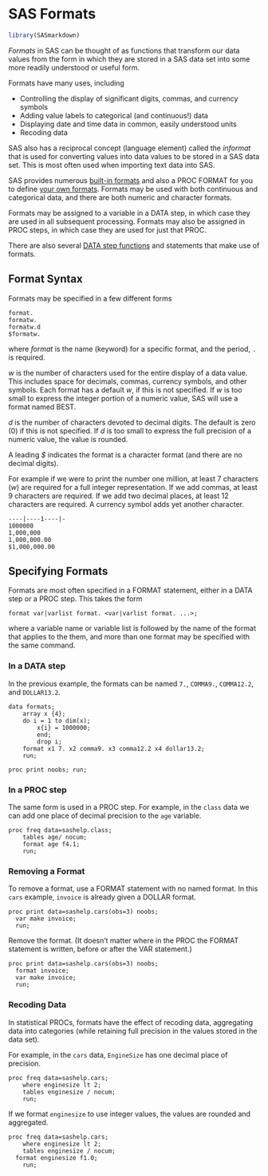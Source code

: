 # SAS Formats

```r
library(SASmarkdown)
```

*Formats* in SAS can be thought of as functions that transform our data values
from the form in which they are stored in a SAS data set into some more readily understood or useful form.

Formats have many uses, including

- Controlling the display of significant digits, commas, and currency symbols
- Adding value labels to categorical (and continuous!) data
- Displaying date and time data in common, easily understood units
- Recoding data

SAS also has a reciprocal concept (language element) called the *informat*
that is used for converting values into data values to be stored in a SAS
data set.  This is most often used when importing text data into SAS.

SAS provides numerous [built-in formats](https://documentation.sas.com/doc/en/pgmsascdc/9.4_3.5/leforinforref/n0p2fmevfgj470n17h4k9f27qjag.htm)
and also a PROC FORMAT for you to define
[your own formats](4-19_SAS_user_formats.html).
Formats may be used with both continuous and categorical data, and there are
both numeric and character formats.

Formats may be assigned to a variable in a DATA step, in which case
they are used in all subsequent processing.  Formats may also be
assigned in PROC steps, in which case they are used for just that
PROC.

There are also several [DATA step functions](Converting_numbers_and_characters.html) and statements
that make use of formats.

## Format Syntax
Formats may be specified in a few different forms

```sas
format.
formatw.
formatw.d
$formatw.
```

where *format* is the name (keyword) for a specific format, and the
period, ` . ` is required.  

*w* is the number of characters used for the entire display of a data value.
This includes space for decimals, commas, currency symbols, and other
symbols.
Each format has a default *w*, if this is not specified.  If *w* is too
small to express the integer portion of a numeric value, SAS will use a
format named BEST.

*d* is the number of characters devoted to decimal digits.  The default is
zero (0) if this is not specified.  If *d* is too small to express the
full precision of a numeric value, the value is rounded.

A leading *$* indicates the format is a character format (and there are
no decimal digits).

For example if we were to print the number one million, at least 7
characters (*w*) are required for a full integer representation.  If we
add commas, at least 9 characters are required.  If we add two
decimal places, at least 12 characters are required.  A currency
symbol adds yet another character.

```
----|----1----|-
1000000
1,000,000
1,000,000.00
$1,000,000.00
```

## Specifying Formats
Formats are most often specified in a FORMAT statement, either in
a DATA step or a PROC step.  This takes the form

```sas
format var|varlist format. <var|varlist format. ...>;
```

where a variable name or variable list is followed by the
name of the format that applies to the them, and more than
one format may be specified with the same command.

### In a DATA step

In the previous example, the formats can be named `7.`, `COMMA9.`,
`COMMA12.2`, and `DOLLAR13.2`.

```sas
data formats;
	array x {4};
	do i = 1 to dim(x);
		x{i} = 1000000;
		end;
		drop i;
	format x1 7. x2 comma9. x3 comma12.2 x4 dollar13.2;
	run;

proc print noobs; run;
```

### In a PROC step

The same form is used in a PROC step.  For example, in
the `class` data we can add one place of decimal precision
to the `age` variable.

```sas
proc freq data=sashelp.class;
	tables age/ nocum;
	format age f4.1;
	run;
```

### Removing a Format

To remove a format, use a FORMAT statement with no
named format.  In this `cars` example, `invoice` is
already given a DOLLAR format.

```sas
proc print data=sashelp.cars(obs=3) noobs;
  var make invoice;
  run;
```

Remove the format.  (It doesn't matter where in the PROC the FORMAT statement
is written, before or after the VAR statement.)
```sas
proc print data=sashelp.cars(obs=3) noobs;
  format invoice;
  var make invoice;
  run;
```

### Recoding Data
In statistical PROCs, formats have the effect of recoding data,
aggregating data into categories (while retaining full precision
in the values stored in the data set).

For example, in the `cars` data, `EngineSize` has one decimal place
of precision.

```sas
proc freq data=sashelp.cars;
	where enginesize lt 2;
	tables enginesize / nocum;
	run;
```

If we format `enginesize` to use integer values, the values
are rounded and aggregated.

```sas
proc freq data=sashelp.cars;
	where enginesize lt 2;
	tables enginesize / nocum;
  format enginesize f1.0;
	run;
```
